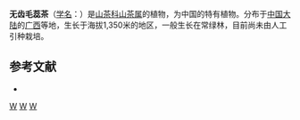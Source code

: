 {{Speciesbox 
| taxon = Camellia edentata
| authority =  [[张宏达|H. T. Chang]]
}}

'''无齿毛蕊茶'''（[[学名|学名]]：{{lang|la|''Camellia edentata''}}）是[[山茶科|山茶科]][[山茶属|山茶属]]的植物，为中国的特有植物。分布于[[中国大陆|中国大陆]]的[[广西|广西]]等地，生长于海拔1,350米的地区，一般生长在常绿林，目前尚未由人工引种栽培。

== 参考文献 ==
<div class="references-small">
* {{cite web| url =http://www.bioinfo.cn/db05/KmzwSpecies.php?action=view&id=22154| title =无齿毛蕊茶| work =《中国高等植物数据库全库》| publisher =中国科学院微生物研究所| author =昆明植物研究所| accessdate =2009-02-25| deadurl =yes| archiveurl =https://web.archive.org/web/20160305074331/http://www.bioinfo.cn/db05/KmzwSpecies.php?action=view&id=22154| archivedate =2016-03-05}}
</div>
{{Taxonbar|from=Q11086018}}

[[Category:山茶属|W]]
[[Category:中國特有植物|W]]
[[Category:广西植物|W]]